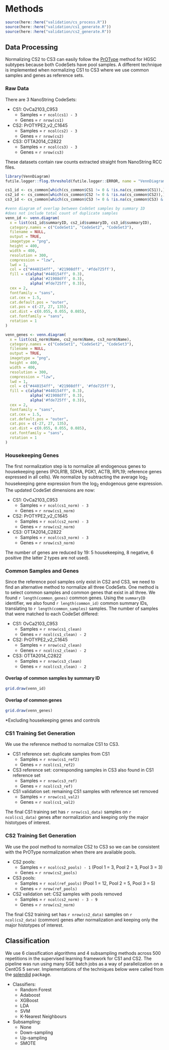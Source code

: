 # Methods

```r
source(here::here("validation/cs_process.R"))
source(here::here("validation/cs1_generate.R"))
source(here::here("validation/cs2_generate.R"))
```

## Data Processing

Normalizing CS2 to CS3 can easily follow the [PrOType](https://dchiu911.shinyapps.io/PrOType/) method for HGSC subtypes because both CodeSets have pool samples. A different technique is implemented when normalizing CS1 to CS3 where we use common samples and genes as reference sets.

### Raw Data

There are 3 NanoString CodeSets:

* CS1: OvCa2103_C953
  * Samples = `r ncol(cs1) - 3`
  * Genes = `r nrow(cs1)`
* CS2: PrOTYPE2_v2_C1645
  * Samples = `r ncol(cs2) - 3`
  * Genes = `r nrow(cs2)`
* CS3: OTTA2014_C2822
  * Samples = `r ncol(cs3) - 3`
  * Genes = `r nrow(cs3)`
  
These datasets contain raw counts extracted straight from NanoString RCC files.

```r
library(VennDiagram)
futile.logger::flog.threshold(futile.logger::ERROR, name = "VennDiagramLogger")

cs1_id <- cs_common[which(cs_common$CS1 != 0 & !is.na(cs_common$CS1)),]
cs2_id <- cs_common[which(cs_common$CS2 != 0 & !is.na(cs_common$CS2)),]
cs3_id <- cs_common[which(cs_common$CS3 != 0 & !is.na(cs_common$CS3) & !is.na(cs_common$summaryID)),]

#venn diagram of overlap between CodeSet samples by summary ID
#does not include total count of duplicate samples
venn_id <- venn.diagram(
  x = list(cs1_id$summaryID, cs2_id$summaryID, cs3_id$summaryID),
  category.names = c("CodeSet1", "CodeSet2", "CodeSet3"),
  filename = NULL,
  output = TRUE,
  imagetype = "png",
  height = 400,
  width = 400,
  resolution = 300, 
  compression = "lzw",
  lwd = 1,
  col = c("#440154ff", '#21908dff', '#fde725ff'), 
  fill = c(alpha("#440154ff", 0.3),
           alpha('#21908dff', 0.3),
           alpha('#fde725ff', 0.3)),
  cex = 2,
  fontfamily = "sans",
  cat.cex = 1.5,
  cat.default.pos = "outer",
  cat.pos = c(-27, 27, 135),
  cat.dist = c(0.055, 0.055, 0.085),
  cat.fontfamily = "sans",
  rotation = 1
) 

venn_genes <- venn.diagram(
  x = list(cs1_norm$Name, cs2_norm$Name, cs3_norm$Name),
  category.names = c("CodeSet1", "CodeSet2", "CodeSet3"),
  filename = NULL,
  output = TRUE,
  imagetype = "png",
  height = 400, 
  width = 400, 
  resolution = 300,
  compression = "lzw",
  lwd = 1,
  col = c("#440154ff", '#21908dff', '#fde725ff'), 
  fill = c(alpha("#440154ff", 0.3),
           alpha('#21908dff', 0.3),
           alpha('#fde725ff', 0.3)), 
  cex = 2,
  fontfamily = "sans",
  cat.cex = 1.5,
  cat.default.pos = "outer",
  cat.pos = c(-27, 27, 135),
  cat.dist = c(0.055, 0.055, 0.085),
  cat.fontfamily = "sans",
  rotation = 1
) 
```

### Housekeeping Genes

The first normalization step is to normalize all endogenous genes to housekeeping genes (POLR1B, SDHA, PGK1, ACTB, RPL19; reference genes expressed in all cells). We normalize by subtracting the average log~2~ housekeeping gene expression from the log~2~ endogenous gene expression. The updated CodeSet dimensions are now:

* CS1: OvCa2103_C953
  * Samples = `r ncol(cs1_norm) - 3`
  * Genes = `r nrow(cs1_norm)`
* CS2: PrOTYPE2_v2_C1645
  * Samples = `r ncol(cs2_norm) - 3`
  * Genes = `r nrow(cs2_norm)`
* CS3: OTTA2014_C2822
  * Samples = `r ncol(cs3_norm) - 3`
  * Genes = `r nrow(cs3_norm)`

The number of genes are reduced by 19: 5 housekeeping, 8 negative, 6 positive (the latter 2 types are not used).

### Common Samples and Genes

Since the reference pool samples only exist in CS2 and CS3, we need to find an alternative method to normalize all three CodeSets. One method is to select common samples and common genes that exist in all three. We found `r length(common_genes)` common genes. Using the `summaryID` identifier, we also found `r length(common_id)` common summary IDs, translating to `r length(common_samples)` samples. The number of samples that were matched to each CodeSet differed:

* CS1: OvCa2103_C953
  * Samples = `r nrow(cs1_clean)`
  * Genes = `r ncol(cs1_clean) - 2`
* CS2: PrOTYPE2_v2_C1645
  * Samples = `r nrow(cs2_clean)`
  * Genes = `r ncol(cs2_clean) - 2`
* CS3: OTTA2014_C2822
  * Samples = `r nrow(cs3_clean)`
  * Genes = `r ncol(cs3_clean) - 2`

#### Overlap of common samples by summary ID

```r
grid.draw(venn_id)
```

#### Overlap of common genes

```r
grid.draw(venn_genes)
```

*Excluding housekeeping genes and controls
  
### CS1 Training Set Generation

We use the reference method to normalize CS1 to CS3.

* CS1 reference set: duplicate samples from CS1
  * Samples = `r nrow(cs1_ref2)`
  * Genes = `r ncol(cs1_ref2)`
* CS3 reference set: corresponding samples in CS3 also found in CS1 reference set
  * Samples = `r nrow(cs3_ref)`
  * Genes = `r ncol(cs3_ref)`
* CS1 validation set: remaining CS1 samples with reference set removed
  * Samples = `r nrow(cs1_val2)`
  * Genes = `r ncol(cs1_val2)`

The final CS1 training set has `r nrow(cs1_data)` samples on `r ncol(cs1_data)` genes after normalization and keeping only the major histotypes of interest.

### CS2 Training Set Generation

We use the pool method to normalize CS2 to CS3 so we can be consistent with the PrOType normalization when there are available pools.

* CS2 pools:
  * Samples = `r ncol(cs2_pools) - 1` (Pool 1 = 3, Pool 2 = 3, Pool 3 = 3)
  * Genes = `r nrow(cs2_pools)`
* CS3 pools:
  * Samples = `r ncol(ref_pools)` (Pool 1 = 12, Pool 2 = 5, Pool 3 = 5)
  * Genes = `r nrow(ref_pools)`
* CS2 validation set: CS2 samples with pools removed
  * Samples = `r ncol(cs2_norm) - 3 - 9`
  * Genes = `r nrow(cs2_norm)`

The final CS2 training set has `r nrow(cs2_data)` samples on `r ncol(cs2_data)` (common) genes after normalization and keeping only the major histotypes of interest.

## Classification

We use 6 classification algorithms and 4 subsampling methods across 500 repetitions in the supervised learning framework for CS1 and CS2. The pipeline was run using many SGE batch jobs as a way of parallelization on a CentOS 5 server. Implementations of the techniques below were called from the [splendid](https://alinetalhouk.github.io/splendid/) package. 

- Classifiers:
  - Random Forest
  - Adaboost
  - XGBoost
  - LDA
  - SVM
  - K-Nearest Neighbours
- Subsampling:
  - None
  - Down-sampling
  - Up-sampling
  - SMOTE

